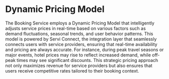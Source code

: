 # Dynamic Pricing Model

The Booking Service employs a Dynamic Pricing Model that intelligently adjusts service prices in real-time based on various factors such as demand fluctuations, seasonal trends, and user behavior patterns. This model is powered by Servi Connect, the integration layer that seamlessly connects users with service providers, ensuring that real-time availability and pricing are always accurate. For instance, during peak travel seasons or major events, hotel prices may rise to reflect increased demand, while off-peak times may see significant discounts. This strategic pricing approach not only maximizes revenue for service providers but also ensures that users receive competitive rates tailored to their booking context.
